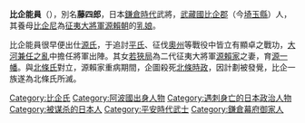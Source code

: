 {{japanese|japanese=比企能員|kana=ひき よしかず|romaji=Hiki Yoshikazu}}

'''比企能員'''（{{Bd|？||1203年}}），別名'''藤四郎'''，日本[[鎌倉時代|鎌倉時代]]武將，[[武藏國|武藏國]][[比企郡|比企郡]]（今[[埼玉縣|埼玉縣]]）人，其養母[[比企尼|比企尼]]為[[征夷大將軍|征夷大將軍]][[源賴朝|源賴朝]]的[[乳娘|乳娘]]。

比企能員很早便出仕[[源氏|源氏]]，于追討[[平氏|平氏]]、征伐[[奧州|奧州]]等戰役中皆立有顯卓之戰功，[[大河兼任之亂|大河兼任之亂]]中擔任將軍出陣。其女[[若狹局|若狹局]]為二代征夷大將軍[[源賴家|源賴家]]之妻，育[[源一幡|源一幡]]。與[[北條氏|北條氏]]對立，源賴家重病期間，企圖殺死[[北條時政|北條時政]]，因計劃被發覺，比企一族遂為北條氏所滅。

{{DEFAULTSORT:Hiki Yoshikazu}}

[[Category:比企氏|Category:比企氏]]
[[Category:阿波國出身人物|Category:阿波國出身人物]]
[[Category:遇刺身亡的日本政治人物|Category:遇刺身亡的日本政治人物]]
[[Category:被谋杀的日本人|Category:被谋杀的日本人]]
[[Category:平安時代武士|Category:平安時代武士]]
[[Category:鎌倉幕府御家人|Category:鎌倉幕府御家人]]